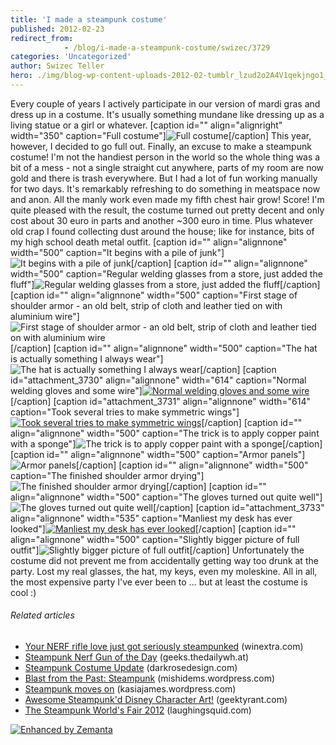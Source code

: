 ```yaml
---
title: 'I made a steampunk costume'
published: 2012-02-23
redirect_from: 
            - /blog/i-made-a-steampunk-costume/swizec/3729
categories: 'Uncategorized'
author: Swizec Teller
hero: ./img/blog-wp-content-uploads-2012-02-tumblr_lzud2o2A4V1qekjngo1_5003.jpg
---
```

Every couple of years I actively participate in our version of mardi gras and dress up in a costume. It's usually something mundane like dressing up as a living statue or a girl or whatever. \[caption id="" align="alignright" width="350" caption="Full costume"]![Full costume](./img/blog-wp-content-uploads-2012-02-tumblr_lzud2o2A4V1qekjngo1_5003.jpg "Full costume")\[/caption] This year, however, I decided to go full out. Finally, an excuse to make a steampunk costume! I'm not the handiest person in the world so the whole thing was a bit of a mess - not a single straight cut anywhere, parts of my room are now gold and there is trash everywhere. But I had a lot of fun working manually for two days. It's remarkably refreshing to do something in meatspace now and anon. All the manly work even made my fifth chest hair grow! Score! I'm quite pleased with the result, the costume turned out pretty decent and only cost about 30 euro in parts and another ~300 euro in time. Plus whatever old crap I found collecting dust around the house; like for instance, bits of my high school death metal outfit. \[caption id="" align="alignnone" width="500" caption="It begins with a pile of junk"]![It begins with a pile of junk](./img/blog-wp-content-uploads-2012-02-tumblr_lzpj40CCuq1qekjngo1_5005.jpg "It begins with a pile of junk")\[/caption] \[caption id="" align="alignnone" width="500" caption="Regular welding glasses from a store, just added the fluff"]![Regular welding glasses from a store, just added the fluff](./img/blog-wp-content-uploads-2012-02-tumblr_lzpnlcFYDv1qekjngo1_5004.jpg "Regular welding glasses from a store, just added the fluff")\[/caption] \[caption id="" align="alignnone" width="500" caption="First stage of shoulder armor - an old belt, strip of cloth and leather tied on with aluminium wire"]![First stage of shoulder armor - an old belt, strip of cloth and leather tied on with aluminium wire](./img/blog-wp-content-uploads-2012-02-tumblr_lzpv4nKIQy1qekjngo1_5004.jpg "First stage of shoulder armor - an old belt, strip of cloth and leather tied on with aluminium wire")\[/caption] \[caption id="" align="alignnone" width="500" caption="The hat is actually something I always wear"]![The hat is actually something I always wear](./img/blog-wp-content-uploads-2012-02-tumblr_lzqox0thrJ1qekjngo1_5004.jpg "The hat is actually something I always wear")\[/caption] \[caption id="attachment_3730" align="alignnone" width="614" caption="Normal welding gloves and some wire"][![Normal welding gloves and some wire](./img/blog-wp-content-uploads-2012-02-photo1-1024x764.jpg "Normal welding gloves and some wire")](http://swizec.com/blog/wp-content/uploads/2012/02/photo1.jpg)\[/caption] \[caption id="attachment_3731" align="alignnone" width="614" caption="Took several tries to make symmetric wings"][![Took several tries to make symmetric wings](./img/blog-wp-content-uploads-2012-02-photo-13-1024x764.jpg "Took several tries to make symmetric wings")](http://swizec.com/blog/wp-content/uploads/2012/02/photo-13.jpg)\[/caption] \[caption id="" align="alignnone" width="500" caption="The trick is to apply copper paint with a sponge"]![The trick is to apply copper paint with a sponge](./img/blog-wp-content-uploads-2012-02-tumblr_lzqwrcTn2l1qekjngo1_5004.jpg "The trick is to apply copper paint with a sponge")\[/caption] \[caption id="" align="alignnone" width="500" caption="Armor panels"]![Armor panels](./img/blog-wp-content-uploads-2012-02-tumblr_lzr07u1kEI1qekjngo1_5004.jpg "Armor panels")\[/caption] \[caption id="" align="alignnone" width="500" caption="The finished shoulder armor drying"]![The finished shoulder armor drying ](./img/blog-wp-content-uploads-2012-02-tumblr_lzr4m789651qekjngo1_5004.jpg "The finished shoulder armor drying ")\[/caption] \[caption id="" align="alignnone" width="500" caption="The gloves turned out quite well"]![The gloves turned out quite well](./img/blog-wp-content-uploads-2012-02-tumblr_lzr80yr3Lq1qekjngo1_5004.jpg "The gloves turned out quite well")\[/caption] \[caption id="attachment_3733" align="alignnone" width="535" caption="Manliest my desk has ever looked"][![Manliest my desk has ever looked](./img/blog-wp-content-uploads-2012-02-photo-22-764x1024.jpg "Manliest my desk has ever looked")](http://swizec.com/blog/wp-content/uploads/2012/02/photo-22.jpg)\[/caption] \[caption id="" align="alignnone" width="500" caption="Slightly bigger picture of full outfit"]![Slightly bigger picture of full outfit](./img/blog-wp-content-uploads-2012-02-tumblr_lzud2o2A4V1qekjngo1_5003.jpg "Slightly bigger picture of full outfit")\[/caption] Unfortunately the costume did not prevent me from accidentally getting way too drunk at the party. Lost my real glasses, the hat, my keys, even my moleskine. All in all, the most expensive party I've ever been to ... but at least the costume is cool :)

###### Related articles

- [Your NERF rifle love just got seriously steampunked](http://www.winextra.com/2012/02/your-nerf-rifle-love-just-got-seriously-steampunked/) (winextra.com)
- [Steampunk Nerf Gun of the Day](http://geeks.thedailywh.at/2012/02/22/steampunk-nerf-gun-of-the-day/) (geeks.thedailywh.at)
- [Steampunk Costume Update](http://darkrosedesign.com/2012/02/15/steampunk-costume-update/) (darkrosedesign.com)
- [Blast from the Past: Steampunk](http://mishidems.wordpress.com/2012/02/21/blast-from-the-past-steampunk/) (mishidems.wordpress.com)
- [Steampunk moves on](http://kasiajames.wordpress.com/2012/01/25/steampunk-moves-on/) (kasiajames.wordpress.com)
- [Awesome Steampunk'd Disney Character Art!](http://geektyrant.com/news/2011/12/19/awesome-steampunkd-disney-character-art.html) (geektyrant.com)
- [The Steampunk World's Fair 2012](http://laughingsquid.com/the-steampunk-worlds-fair-2012/) (laughingsquid.com)

[![Enhanced by Zemanta](http://img.zemanta.com/zemified_e.png?x-id=16f65399-a0a0-445f-a88d-a612c62a3c13)](http://www.zemanta.com/ "Enhanced by Zemanta")